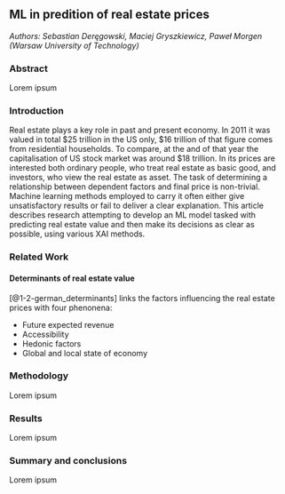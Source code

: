 ## ML in predition of real estate prices

*Authors: Sebastian Deręgowski, Maciej Gryszkiewicz, Paweł Morgen (Warsaw University of Technology)*

### Abstract

Lorem ipsum

### Introduction

Real estate plays a key role in past and present economy. In 2011 it was valued in total \$25 trillion in the US only, \$16 trillion of that figure comes from residential households. To compare, at the and of that year the capitalisation of US stock market was around \$18 trillion. In its prices are interested both ordinary people, who treat real estate as basic good, and investors, who view the real estate as asset. The task of determining a relationship between dependent factors and final price is non-trivial. Machine learning methods employed to carry it often either give unsatisfactory results or fail to deliver a clear explanation. This article describes research attempting to develop an ML model tasked with predicting real estate value and then make its decisions as clear as possible, using various XAI methods.

### Related Work

#### Determinants of real estate value
[@1-2-german_determinants] links the factors influencing the real estate prices with four phenonena:

* Future expected revenue
* Accessibility
* Hedonic factors
* Global and local state of economy

### Methodology

Lorem ipsum

### Results

Lorem ipsum

### Summary and conclusions

Lorem ipsum